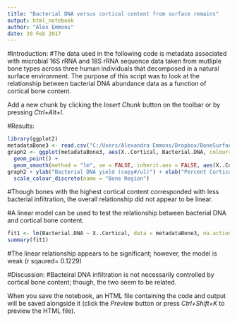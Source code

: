 ```yaml
---
title: "Bacterial DNA versus cortical content from surface remains"
output: html_notebook
author: "Alex Emmons"
date: 20 Feb 2017
---
```



#Introduction: 
#The data used in the following code is metadata associated with microbial 16S rRNA and 18S rRNA sequence data taken from mutliple bone types across three human individuals that decomposed in a natural surface environment. The purpose of this script was to look at the relationship between bacterial DNA abundance data as a function of cortical bone content. 

Add a new chunk by clicking the *Insert Chunk* button on the toolbar or by pressing *Ctrl+Alt+I*.

#Results: 
```r
library(ggplot2)
metadataBone3 <- read.csv("C:/Users/Alexandra Emmons/Dropbox/BoneSurfaceProject/BoneSurface_metadata_all.csv")
graph2 <- ggplot(metadataBone3, aes(X..Cortical, Bacterial.DNA, colour=Body.region)) + 
  geom_point() +
  geom_smooth(method = "lm", se = FALSE, inherit.aes = FALSE, aes(X..Cortical, Bacterial.DNA))
graph2 + ylab("Bacterial DNA yield (copy#/ul)") + xlab("Percent Cortical Bone (%)")+ 
  scale_colour_discrete(name = "Bone Region")
```
#Though bones with the highest cortical content corresponded with less bacterial infiltration, the overall relationship did not appear to be linear. 

#A linear model can be used to test the relationship between bacterial DNA and cortical bone content. 
```r
fit1 <- lm(Bacterial.DNA ~ X..Cortical, data = metadataBone3, na.action = na.exclude)
summary(fit1)
```
#The linear relationship appears to be significant; however, the model is weak (r sqaured= 0.1229)

#Discussion:
#Bacteiral DNA infiltration is not necessarily controlled by cortical bone content; though, the two seem to be related. 


When you save the notebook, an HTML file containing the code and output will be saved alongside it (click the *Preview* button or press *Ctrl+Shift+K* to preview the HTML file).
